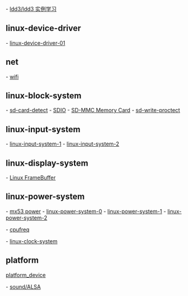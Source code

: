 
- [[ldd3/ldd3 实例学习]]

== linux-device-driver ==

- [[linux-device-driver-01]]

== net ==

- [[wifi]]

== linux-block-system ==

- [[sd-card-detect]]
- [[SDIO]]
- [[SD-MMC Memory Card]]
- [[sd-write-proctect]]

== linux-input-system ==

- [[linux-input-system-1]]
- [[linux-input-system-2]]

== linux-display-system ==

- [[Linux FrameBuffer]]


== linux-power-system ==

- [[mx53 power]]
- [[linux-power-system-0]]
- [[linux-power-system-1]]
- [[linux-power-system-2]]

- [[cpufreq]]

- [[linux-clock-system]]


== platform ==

[[platform_device]]
 

- [[sound/ALSA]]

